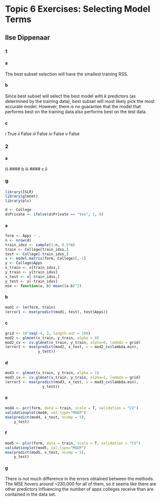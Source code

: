 # Topic 6 Exercises: Selecting Model Terms

## Ilse Dippenaar

### 1

#### a
The best subset selection will have the smallest training RSS.

#### b
Since best subset will select the best model with $k$ predictors (as determined by the training data), best subset will most likely pick the most accurate model. However, there is no guarantee that the model that performs best on the training data also performs best on the test data.

#### c
*i* True 
*ii* False
*iii* False
*iv* False
*v* False

### 2
#### a
iii
#### b
iii
#### c
ii

### 9
```r
library(ISLR)
library(glmnet)
library(pls)

d <- College
d$Private <- ifelse(d$Private == "Yes", 1, 0)
```

#### a
```r
form <- Apps ~ .
n <- nrow(d)
train_idxs <- sample(1:n, 0.9*n)
train <- College[train_idxs,]
test <- College[-train_idxs,]
x <- model.matrix(form, College)[,-1]
y <- College$Apps
x_train <- x[train_idxs,]
y_train <- y[train_idxs]
x_test <- x[-train_idxs,]
y_test <- y[-train_idxs]
mse <- function(a, b) mean((a-b)^2)
```

#### b
```r
mod1 <- lm(form, train)
(error1 <- mse(predict(mod1, test), test$Apps))
```

#### c
```r
grid <- 10^seq(-4, 2, length.out = 100)
mod2 <- glmnet(x_train, y_train, alpha = 0)
mod2_cv <- cv.glmnet(x_train, y_train, alpha=0, lambda = grid)
(error2 <- mse(predict(mod2, x_test, s = mod2_cv$lambda.min), 
               y_test))
```

#### d
```r
mod3 <- glmnet(x_train, y_train, alpha = 1)
mod3_cv <- cv.glmnet(x_train, y_train, alpha=1, lambda = grid)
(error3 <- mse(predict(mod3, x_test, s = mod3_cv$lambda.min),
                 y_test))
```

#### e
```r
mod4 <- pcr(form, data = train, scale = T, validation = "CV")
validationplot(mod4, val.type="MSEP")
mse(predict(mod4, x_test, ncomp = 5), 
    y_test)
```

#### f
```r
mod5 <- plsr(form, data = train, scale = T, validation = "CV")
validationplot(mod5, val.type="MSEP")
mse(predict(mod5, x_test, ncomp = 5), 
    y_test)
```


#### g
There is not much difference in the errors obtained between the methods. The MSE hovers around ~230,000 for all of them, so it seems like there are other predictors influencing the number of apps colleges receive than are contained in the data set. 

